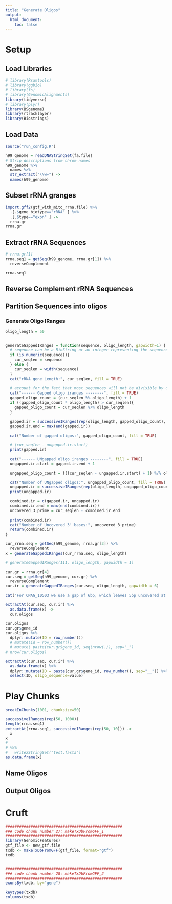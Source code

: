 ```yaml
---
title: "Generate Oligos"
output:
  html_document:
    toc: false
---
```


# Setup
## Load Libraries
```r
# library(Rsamtools)
# library(ggbio)
# library(fs)
# library(GenomicAlignments)
library(tidyverse)
# library(plyr)
library(BSgenome)
library(rtracklayer)
library(Biostrings)
```

## Load Data
```r
source("run_config.R")

h99_genome = readDNAStringSet(fa.file)
# Strip descriptions from chrom names
h99_genome %>%
  names %>%
  str_extract("\\w+") ->
  names(h99_genome)
```

## Subset rRNA granges
```r
import.gff2(gtf_with_mito_rrna.file) %>%
  .[.$gene_biotype=="rRNA" ] %>%
  .[.$type=="exon" ] ->
  rrna.gr
rrna.gr
```


## Extract rRNA Sequences
```r
# rrna.gr[1] 
rrna.seq1 = getSeq(h99_genome, rrna.gr[1]) %>%
  reverseComplement

rrna.seq1
```

## Reverse Complement rRNA Sequences

## Partition Sequences into oligos
### Generate Oligo IRanges

```r
oligo_length = 50


generateGappedIRanges = function(sequence, oligo_length, gapwidth=1) {
  # seqeunce can be a BioString or an integer representing the sequence length
  if (is.numeric(sequence)){
    cur_seqlen = sequence
  } else {
    cur_seqlen = width(sequence)
  }
  cat("rRNA gene Length:", cur_seqlen, fill = TRUE)
  
  # account for the fact that most sequences will not be divisible by oligo_length by gapping some oligos by 1 base
  cat("------ Gapped oligo iranges --------", fill = TRUE)
  gapped_oligo_count = (cur_seqlen %% oligo_length) + 1
  if ((gapped_oligo_count * oligo_length) > cur_seqlen){
    gapped_oligo_count = cur_seqlen %/% oligo_length
  }

  gapped.ir = successiveIRanges(rep(oligo_length, gapped_oligo_count), gapwidth = gapwidth)
  gapped.ir.end = max(end(gapped.ir))
  
  cat("Number of gapped oligos:", gapped_oligo_count, fill = TRUE)

  # (cur_seqlen - ungapped.ir.start)
  print(gapped.ir)

  cat("------ UNgapped oligo iranges --------", fill = TRUE)
  ungapped.ir.start = gapped.ir.end + 1

  ungapped_oligo_count = (((cur_seqlen - ungapped.ir.start) + 1) %/% oligo_length)

  cat("Number of UNgapped oligos:", ungapped_oligo_count, fill = TRUE)
  ungapped.ir = successiveIRanges(rep(oligo_length, ungapped_oligo_count), gapwidth = 0, from=ungapped.ir.start)
  print(ungapped.ir)

  combined.ir = c(gapped.ir, ungapped.ir)
  combined.ir.end = max(end(combined.ir))
  uncovered_3_prime = cur_seqlen - combined.ir.end
    
  print(combined.ir)
  cat("Number of Uncovered 3' bases:", uncovered_3_prime)
  return(combined.ir)
}
```

```r
cur_rrna.seq = getSeq(h99_genome, rrna.gr[3]) %>%
  reverseComplement
x = generateGappedIRanges(cur_rrna.seq, oligo_length)

# generateGappedIRanges(111, oligo_length, gapwidth = 1)
```

```r
cur.gr = rrna.gr[4]
cur.seq = getSeq(h99_genome, cur.gr) %>%
  reverseComplement
cur.ir = generateGappedIRanges(cur.seq, oligo_length, gapwidth = 6)

cat("For CNAG_10503 we use a gap of 6bp, which leaves 5bp uncovered at the 3' end, since it is too short for gap adjustment with gapwidth=1", fill = TRUE)
```
```r
extractAt(cur.seq, cur.ir) %>%
  as.data.frame(x) -> 
  cur.oligos

cur.oligos
cur.gr$gene_id
cur.oligos %>%
  dplyr::mutate(ID = row_number())
  # mutate(id = row_number())
  # mutate( paste(cur.gr$gene_id, seq(nrow(.)), sep="_")
# nrow(cur.oligos)
```

```r
extractAt(cur.seq, cur.ir) %>%
  as.data.frame(x) %>%
  dplyr::mutate(ID = paste(cur.gr$gene_id, row_number(), sep="__")) %>%
  select(ID, oligo_sequence=value)
```


# Play Chunks
```r
breakInChunks(1001, chunksize=50)
```


```r
successiveIRanges(rep(50, 1000))
length(rrna.seq1)
extractAt(rrna.seq1, successiveIRanges(rep(50, 10))) ->
  x
x
# 
# %>%
#   writeXStringSet("test.fasta")
as.data.frame(x)
```

## Name Oligos

## Output Oligos



# Cruft


```r
###################################################
### code chunk number 27: makeTxDbFromGFF_1
###################################################
library(GenomicFeatures)
gtf_file <- new_gtf.file
txdb <- makeTxDbFromGFF(gtf_file, format="gtf")
txdb


###################################################
### code chunk number 28: makeTxDbFromGFF_2
###################################################
exonsBy(txdb, by="gene")

```

```r
keytypes(txdb)
columns(txdb)
```

